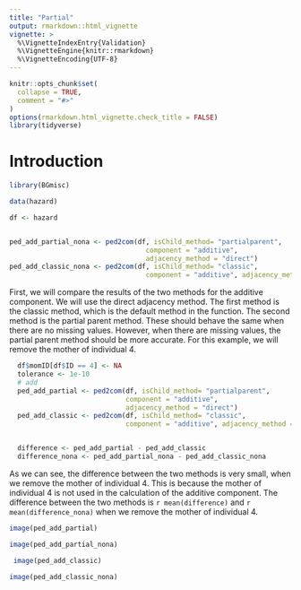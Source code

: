 ```yaml
---
title: "Partial"
output: rmarkdown::html_vignette
vignette: >
  %\VignetteIndexEntry{Validation}
  %\VignetteEngine{knitr::rmarkdown}
  %\VignetteEncoding{UTF-8}
---
```


```r
knitr::opts_chunk$set(
  collapse = TRUE,
  comment = "#>"
)
options(rmarkdown.html_vignette.check_title = FALSE)
library(tidyverse)
```

# Introduction


```r
library(BGmisc)

data(hazard)

df <- hazard


ped_add_partial_nona <- ped2com(df, isChild_method= "partialparent",
                                  component = "additive",
                                  adjacency_method = "direct")
ped_add_classic_nona <- ped2com(df, isChild_method= "classic",
                                  component = "additive", adjacency_method = "direct")
```


First, we will compare the results of the two methods for the additive component. We will use the direct adjacency method. The first method is the classic method, which is the default method in the function. The second method is the partial parent method. These should behave the same when there are no missing values. However, when there are missing values, the partial parent method should be more accurate. For this example, we will remove the mother of individual 4.

```r

  df$momID[df$ID == 4] <- NA
  tolerance <- 1e-10
  # add
  ped_add_partial <- ped2com(df, isChild_method= "partialparent",
                             component = "additive",
                             adjacency_method = "direct")
  ped_add_classic <- ped2com(df, isChild_method= "classic",
                             component = "additive", adjacency_method = "direct")


  difference <- ped_add_partial - ped_add_classic
  difference_nona <- ped_add_partial_nona - ped_add_classic_nona

```


As we can see, the difference between the two methods is very small, when we remove the mother of individual 4. This is because the mother of individual 4 is not used in the calculation of the additive component. The difference between the two methods is `r mean(difference)` and `r mean(difference_nona)` when we remove the mother of individual 4.


```r
image(ped_add_partial)

```

```r
image(ped_add_partial_nona)
```

```r
 image(ped_add_classic)
```

```r
image(ped_add_classic_nona)

```
